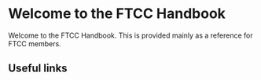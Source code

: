 # Welcome to the FTCC Handbook
 
Welcome to the FTCC Handbook. This is provided mainly as a reference for FTCC members.

## Useful links